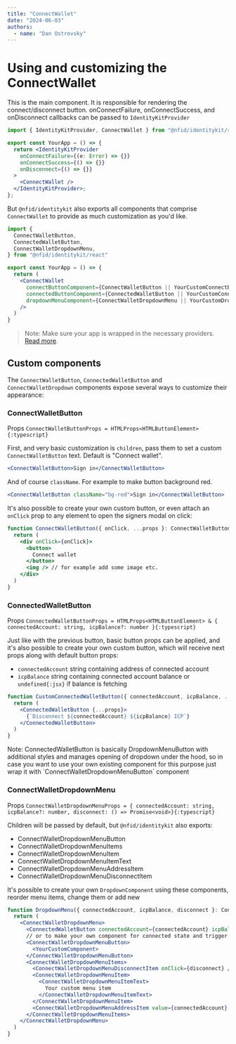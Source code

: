```yaml
---
title: "ConnectWallet"
date: "2024-06-03"
authors:
  - name: "Dan Ostrovsky"
---
```



# Using and customizing the ConnectWallet

This is the main component. It is responsible for rendering the connect/disconnect button.
onConnectFailure, onConnectSuccess, and onDisconnect callbacks can be passed to
`IdentityKitProvider`

```jsx
import { IdentityKitProvider, ConnectWallet } from "@nfid/identitykit/react"

export const YourApp = () => {
  return <IdentityKitProvider
    onConnectFailure={(e: Error) => {}}
    onConnectSuccess={() => {}}
    onDisconnect={() => {}}
  >
    <ConnectWallet />
  </IdentityKitProvider>;
};
```

But `@nfid/identitykit` also exports all components that comprise `ConnectWallet` to provide as
much customization as you'd like.

```jsx
import {
  ConnectWalletButton,
  ConnectedWalletButton,
  ConnectWalletDropdownMenu,
} from "@nfid/identitykit/react"

export const YourApp = () => {
  return (
    <ConnectWallet
      connectButtonComponent={ConnectWalletButton || YourCustomConnectButtonComponent}
      connectedButtonComponent={ConnectedWalletButton || YourCustomConnectedButtonComponent}
      dropdownMenuComponent={ConnectWalletDropdownMenu || YourCustomDropdownMenuComponent}
    />
  )
}
```

> Note: Make sure your app is wrapped in the necessary providers.
> [Read more](installation#wrap-provider).

## Custom components

The `ConnectWalletButton`, `ConnectedWalletButton` and `ConnectWalletDropdown` components expose
several ways to customize their appearance:

### ConnectWalletButton

Props `ConnectWalletButtonProps = HTMLProps<HTMLButtonElement>{:typescript}`

First, and very basic customization is `children`, pass them to set a custom `ConnectWalletButton`
text. Default is "Connect wallet".

```jsx
<ConnectWalletButton>Sign in</ConnectWalletButton>
```

And of course `className`. For example to make button background red.

```jsx
<ConnectWalletButton className="bg-red">Sign in</ConnectWalletButton>
```

It's also possible to create your own custom button, or even attach an `onClick`
prop to any element to open the signers modal on click:

```jsx
function ConnectWalletButton({ onClick, ...props }: ConnectWalletButtonProps) {
  return (
    <div onClick={onClick}>
      <button>
        Connect wallet
      </button>
      <img /> // for example add some image etc.
    </div>
  )
}
```

### ConnectedWalletButton

Props
`ConnectedWalletButtonProps = HTMLProps<HTMLButtonElement> & { connectedAccount: string, icpBalance?: number }{:typescript}`

Just like with the previous button, basic button props can be applied, and it's also possible to
create your own custom button, which will receive next props along with default button props:

- `connectedAccount` string containing address of connected account
- `icpBalance` string containing connected account balance or `undefined{:jsx}` if balance is
  fetching

```jsx
function CustomConnectedWalletButton({ connectedAccount, icpBalance, ...props }: ConnectedWalletButtonProps) {
  return (
    <ConnectedWalletButton {...props}>
      {`Disconnect ${connectedAccount} ${icpBalance} ICP`}
    </ConnectedWalletButton>
  )
}
```

<Callout type="info" emoji="ℹ️">
  Note: ConnectedWalletButton is basically DropdownMenuButton with additional styles and manages
  opening of dropdown under the hood, so in case you want to use your own existing component for
  this purpose just wrap it with `ConnectWalletDropdownMenuButton` component
</Callout>

### ConnectWalletDropdownMenu

Props
`ConnectWalletDropdownMenuProps = { connectedAccount: string, icpBalance?: number, disconnect: () => Promise<void>}{:typescript}`

Children will be passed by default, but `@nfid/identitykit` also exports:

- ConnectWalletDropdownMenuButton
- ConnectWalletDropdownMenuItems
- ConnectWalletDropdownMenuItem
- ConnectWalletDropdownMenuItemText
- ConnectWalletDropdownMenuAddressItem
- ConnectWalletDropdownMenuDisconnectItem

It's possible to create your own `DropdownComponent` using these components, reorder menu items,
change them or add new

```jsx
function DropdownMenu({ connectedAccount, icpBalance, disconnect }: ConnectWalletDropdownMenuProps) {
  return (
    <ConnectWalletDropdownMenu>
      <ConnectedWalletButton connectedAccount={connectedAccount} icpBalance={icpBalance} />
      // or to make your own component for connected state and trigger dropdown on click
      <ConnectWalletDropdownMenuButton>
        <YourCustomComponent>
      </ConnectWalletDropdownMenuButton>
      <ConnectWalletDropdownMenuItems>
        <ConnectWalletDropdownMenuDisconnectItem onClick={disconnect} />
        <ConnectWalletDropdownMenuItem>
          <ConnectWalletDropdownMenuItemText>
            Your custom menu item
          </ConnectWalletDropdownMenuItemText>
        </ConnectWalletDropdownMenuItem>
        <ConnectWalletDropdownMenuAddressItem value={connectedAccount} />
      </ConnectWalletDropdownMenuItems>
    </ConnectWalletDropdownMenu>
  )
}
```
